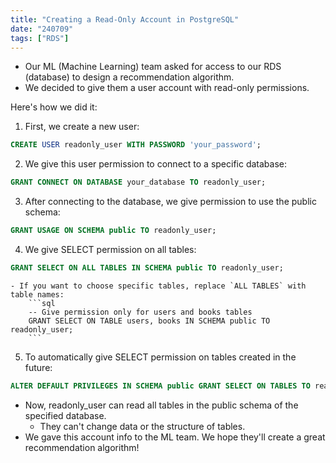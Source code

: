 ```yaml
---
title: "Creating a Read-Only Account in PostgreSQL"
date: "240709"
tags: ["RDS"]
---
```


- Our ML (Machine Learning) team asked for access to our RDS (database) to design a recommendation algorithm.
- We decided to give them a user account with read-only permissions.

Here's how we did it:

1. First, we create a new user:

```sql
CREATE USER readonly_user WITH PASSWORD 'your_password';
```

2. We give this user permission to connect to a specific database:

```sql
GRANT CONNECT ON DATABASE your_database TO readonly_user;
```

3. After connecting to the database, we give permission to use the public schema:

```sql
GRANT USAGE ON SCHEMA public TO readonly_user;
```

4. We give SELECT permission on all tables:

```sql
GRANT SELECT ON ALL TABLES IN SCHEMA public TO readonly_user;
```

    - If you want to choose specific tables, replace `ALL TABLES` with table names:
        ```sql
        -- Give permission only for users and books tables
        GRANT SELECT ON TABLE users, books IN SCHEMA public TO readonly_user;
        ```

5. To automatically give SELECT permission on tables created in the future:

```sql
ALTER DEFAULT PRIVILEGES IN SCHEMA public GRANT SELECT ON TABLES TO readonly_user;
```

- Now, readonly_user can read all tables in the public schema of the specified database.
  - They can't change data or the structure of tables.
- We gave this account info to the ML team. We hope they'll create a great recommendation algorithm!
